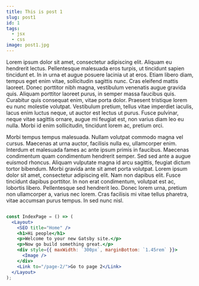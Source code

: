 ```yaml
---
title: This is post 1
slug: post1
id: 1
tags:
  - jsx
  - css
image: post1.jpg
---
```


Lorem ipsum dolor sit amet, consectetur adipiscing elit. Aliquam eu hendrerit lectus. Pellentesque malesuada eros turpis, ut tincidunt sapien tincidunt et. In in urna et augue posuere lacinia ut at eros. Etiam libero diam, tempus eget enim vitae, sollicitudin sagittis nunc. Cras eleifend mattis laoreet. Donec porttitor nibh magna, vestibulum venenatis augue gravida quis. Aliquam porttitor laoreet purus, in semper massa faucibus quis. Curabitur quis consequat enim, vitae porta dolor. Praesent tristique lorem eu nunc molestie volutpat. Vestibulum pretium, tellus vitae imperdiet iaculis, lacus enim luctus neque, ut auctor est lectus ut purus. Fusce pulvinar, neque vitae sagittis ornare, augue mi feugiat est, non varius diam leo eu nulla. Morbi id enim sollicitudin, tincidunt lorem ac, pretium orci.

Morbi tempus tempus malesuada. Nullam volutpat commodo magna vel cursus. Maecenas at urna auctor, facilisis nulla eu, ullamcorper enim. Interdum et malesuada fames ac ante ipsum primis in faucibus. Maecenas condimentum quam condimentum hendrerit semper. Sed sed ante a augue euismod rhoncus. Aliquam vulputate magna id arcu sagittis, feugiat dictum tortor bibendum. Morbi gravida ante sit amet porta volutpat. Lorem ipsum dolor sit amet, consectetur adipiscing elit. Nam non dapibus elit. Fusce tincidunt dapibus porttitor. In non erat condimentum, volutpat est ac, lobortis libero. Pellentesque sed hendrerit leo. Donec lorem urna, pretium non ullamcorper a, varius nec lorem. Cras facilisis mi vitae tellus pharetra, vitae accumsan purus tempus. In sed nunc nisl.


```jsx

const IndexPage = () => (
  <Layout>
    <SEO title="Home" />
    <h1>Hi people</h1>
    <p>Welcome to your new Gatsby site.</p>
    <p>Now go build something great.</p>
    <div style={{ maxWidth: `300px`, marginBottom: `1.45rem` }}>
      <Image />
    </div>
    <Link to="/page-2/">Go to page 2</Link>
  </Layout>
);

```